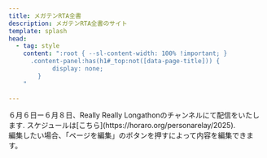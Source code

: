 ```yaml
---
title: メガテンRTA全書
description: メガテンRTA全書のサイト
template: splash
head:
  - tag: style
    content: ":root { --sl-content-width: 100% !important; }
      .content-panel:has(h1#_top:not([data-page-title])) {
	        display: none;
        }
    "

---
```



<div class="not-content">
  <Aside type='danger' title='ペルソナ　リレー 2025'>６月６日ー６月８日、Really Really Longathonのチャンネルにて配信をいたします. スケジュールは[こちら](https://horaro.org/personarelay/2025).</Aside>
  <LandingPageHero altText="Megaten Resources Logo" 
      description="このサイトはメガテンゲームのRTAに関する情報かガイドの集積サイトとなります。"
      buttons={[
        {
          title: "チャートへ",
          url: "/smt"
        },
        {
          title: "イベント",
          url: "/events"
        }
      ]}
      />
  <LandingPageGrid>
    <LinkCardWithBackground title="真・女神転生" href="/jp/smt" imagePath={smtImage} alt="Click here for SMT Resources" />
    <LinkCardWithBackground title="ペルソナ" href="/jp/persona" imagePath={personaImage} alt="Click here for Persona Resources"/>
    <LinkCardWithBackground title="デビルサマナー" href="/jp/dsum" imagePath={dsumImage} alt="Click here for Devil Summoner Resources"/>
    <LinkCardWithBackground title="DIGITAL DEVIL SAGA アバタール・チューナー" href="/jp/dds" imagePath={ddsImage} alt="Click here for DDS Resources"/>
    <LinkCardWithBackground title="メタファー：リファンタジオ" href="/jp/metaphor/metaphor-re" imagePath={metaphorImage} alt="Click here for Metaphor Resources"/>
    <LinkCardWithBackground title="デビルチルドレン" href="/jp/dc" imagePath={devichilImage} alt="Click here for Devil Children Resources"/>
    <LinkCardWithBackground title="ラストバイブル" href="/jp/lb" imagePath={lastbibleImage} alt="Click here for Last Bible Resources"/>
    <LinkCardWithBackground title="デビルサバイバー" href="/jp/ds" imagePath={survivorImage} alt="Click here for other Resources"/>
    <LinkCardWithBackground title="他のゲーム" href="/jp/others" imagePath={othersImage} alt="Click here for other Resources"/>
  </LandingPageGrid>
</div>

<Card title="サイトについて">

</Card>

<Card title="メガテンRTAコミュニティーによって維持">
編集したい場合、「ページを編集」のボタンを押すによって内容を編集できます。
</Card>


